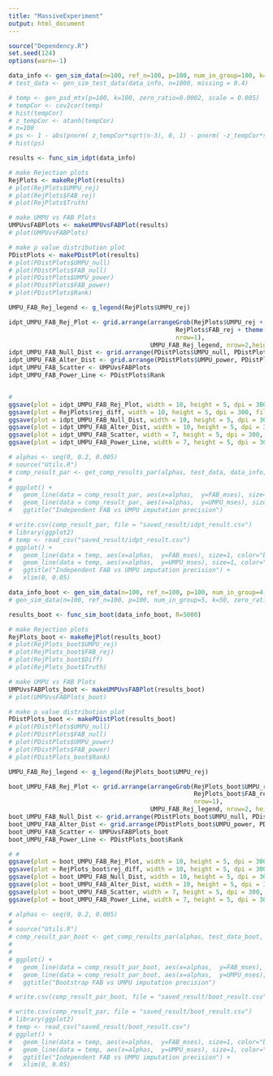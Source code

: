 ```yaml
---
title: "MassiveExperiment"
output: html_document
---
```


```r
source("Dependency.R")
set.seed(124)
options(warn=-1)
```

```r
data_info <- gen_sim_data(n=100, ref_n=100, p=100, num_in_group=100, k=50, zero_ratio =0.001)#0.0029
# test_data <- gen_sim_test_data(data_info, n=1000, missing = 0.4)


```

```r
# temp <- gen_psd_mtx(p=100, k=100, zero_ratio=0.0002, scale = 0.005)
# tempCor <- cov2cor(temp)
# hist(tempCor)
# z_tempCor <- atanh(tempCor)
# n=100
# ps <- 1 - abs(pnorm( z_tempCor*sqrt(n-3), 0, 1) - pnorm( -z_tempCor*sqrt(n-3), 0, 1) )
# hist(ps)
```



```r
results <- func_sim_idpt(data_info)

# make Rejection plots
RejPlots <- makeRejPlot(results)
# plot(RejPlots$UMPU_rej)
# plot(RejPlots$FAB_rej)
# plot(RejPlots$Truth)

# make UMPU vs FAB Plots
UMPUvsFABPlots <- makeUMPUvsFABPlot(results)
# plot(UMPUvsFABPlots)

# make p value distribution plot
PDistPlots <- makePDistPlot(results)
# plot(PDistPlots$UMPU_null)
# plot(PDistPlots$FAB_null)
# plot(PDistPlots$UMPU_power)
# plot(PDistPlots$FAB_power)
# plot(PDistPlots$Rank)

UMPU_FAB_Rej_legend <- g_legend(RejPlots$UMPU_rej)

idpt_UMPU_FAB_Rej_Plot <- grid.arrange(arrangeGrob(RejPlots$UMPU_rej + theme(legend.position="none"),
                                              RejPlots$FAB_rej + theme(legend.position="none"),
                                              nrow=1),
                                       UMPU_FAB_Rej_legend, nrow=2,heights=c(10, 1))
idpt_UMPU_FAB_Null_Dist <- grid.arrange(PDistPlots$UMPU_null, PDistPlots$FAB_null, nrow = 1)
idpt_UMPU_FAB_Alter_Dist <- grid.arrange(PDistPlots$UMPU_power, PDistPlots$FAB_power, nrow = 1)
idpt_UMPU_FAB_Scatter <- UMPUvsFABPlots
idpt_UMPU_FAB_Power_Line <- PDistPlots$Rank


# 
ggsave(plot = idpt_UMPU_FAB_Rej_Plot, width = 10, height = 5, dpi = 300, filename = "image/idpt_UMPU_FAB_Rej_Plot.pdf")
ggsave(plot = RejPlots$rej_diff, width = 10, height = 5, dpi = 300, filename = "image/idpt_Rej_diff_Plot.pdf")
ggsave(plot = idpt_UMPU_FAB_Null_Dist, width = 10, height = 5, dpi = 300, filename = "image/idpt_UMPU_FAB_Null_Dist.pdf")
ggsave(plot = idpt_UMPU_FAB_Alter_Dist, width = 10, height = 5, dpi = 300, filename = "image/idpt_UMPU_FAB_Alter_Dist.pdf")
ggsave(plot = idpt_UMPU_FAB_Scatter, width = 7, height = 5, dpi = 300, filename = "image/idpt_UMPU_FAB_Scatter.pdf")
ggsave(plot = idpt_UMPU_FAB_Power_Line, width = 7, height = 5, dpi = 300, filename = "image/idpt_UMPU_FAB_Power_Line.pdf")

```

```r
# alphas <- seq(0, 0.2, 0.005)
# source("Utils.R")
# comp_result_par <- get_comp_results_par(alphas, test_data, data_info, results)
# 
# ggplot() + 
#   geom_line(data = comp_result_par, aes(x=alphas,  y=FAB_mses), size=1, color="blue") +
#   geom_line(data = comp_result_par, aes(x=alphas,  y=UMPU_mses), size=1, color="green") +
#   ggtitle("Independent FAB vs UMPU imputation precision") 
```

```r
# write.csv(comp_result_par, file = "saved_result/idpt_result.csv")
# library(ggplot2)
# temp <- read_csv("saved_result/idpt_result.csv")
# ggplot() + 
#   geom_line(data = temp, aes(x=alphas,  y=FAB_mses), size=1, color="blue") +
#   geom_line(data = temp, aes(x=alphas,  y=UMPU_mses), size=1, color="green") +
#   ggtitle("Independent FAB vs UMPU imputation precision") + 
#   xlim(0, 0.05)
```




```r
data_info_boot <- gen_sim_data(n=100, ref_n=100, p=100, num_in_group=4, k=50, zero_ratio =0.001)
# gen_sim_data(n=100, ref_n=100, p=100, num_in_group=5, k=50, zero_ratio =0.002)
```



```r
results_boot <- func_sim_boot(data_info_boot, R=5000)

# make Rejection plots
RejPlots_boot <- makeRejPlot(results_boot)
# plot(RejPlots_boot$UMPU_rej)
# plot(RejPlots_boot$FAB_rej)
# plot(RejPlots_boot$Diff)
# plot(RejPlots_boot$Truth)

# make UMPU vs FAB Plots
UMPUvsFABPlots_boot <- makeUMPUvsFABPlot(results_boot)
# plot(UMPUvsFABPlots_boot)

# make p value distribution plot
PDistPlots_boot <- makePDistPlot(results_boot)
# plot(PDistPlots$UMPU_null)
# plot(PDistPlots$FAB_null)
# plot(PDistPlots$UMPU_power)
# plot(PDistPlots$FAB_power)
# plot(PDistPlots_boot$Rank)

UMPU_FAB_Rej_legend <- g_legend(RejPlots_boot$UMPU_rej)

boot_UMPU_FAB_Rej_Plot <- grid.arrange(arrangeGrob(RejPlots_boot$UMPU_rej + theme(legend.position="none"),
                                                   RejPlots_boot$FAB_rej + theme(legend.position="none"),
                                                   nrow=1),
                                       UMPU_FAB_Rej_legend, nrow=2, heights=c(10, 1))
boot_UMPU_FAB_Null_Dist <- grid.arrange(PDistPlots_boot$UMPU_null, PDistPlots_boot$FAB_null, nrow = 1)
boot_UMPU_FAB_Alter_Dist <- grid.arrange(PDistPlots_boot$UMPU_power, PDistPlots_boot$FAB_power, nrow = 1)
boot_UMPU_FAB_Scatter <- UMPUvsFABPlots_boot
boot_UMPU_FAB_Power_Line <- PDistPlots_boot$Rank

# # 
ggsave(plot = boot_UMPU_FAB_Rej_Plot, width = 10, height = 5, dpi = 300, filename = "image/boot_UMPU_FAB_Rej_Plot.pdf")
ggsave(plot = RejPlots_boot$rej_diff, width = 10, height = 5, dpi = 300, filename = "image/boot_Rej_diff_Plot.pdf")
ggsave(plot = boot_UMPU_FAB_Null_Dist, width = 10, height = 5, dpi = 300, filename = "image/boot_UMPU_FAB_Null_Dist.pdf")
ggsave(plot = boot_UMPU_FAB_Alter_Dist, width = 10, height = 5, dpi = 300, filename = "image/boot_UMPU_FAB_Alter_Dist.pdf")
ggsave(plot = boot_UMPU_FAB_Scatter, width = 7, height = 5, dpi = 300, filename = "image/boot_UMPU_FAB_Scatter.pdf")
ggsave(plot = boot_UMPU_FAB_Power_Line, width = 7, height = 5, dpi = 300, filename = "image/boot_UMPU_FAB_Power_Line.pdf")

```

```r
# alphas <- seq(0, 0.2, 0.005)
# 
# source("Utils.R")
# comp_result_par_boot <- get_comp_results_par(alphas, test_data_boot, data_info_boot, results_boot)
# 
# 
# ggplot() + 
#   geom_line(data = comp_result_par_boot, aes(x=alphas,  y=FAB_mses), size=1, color="blue") +
#   geom_line(data = comp_result_par_boot, aes(x=alphas,  y=UMPU_mses), size=1, color="green") +
#   ggtitle("Bootstrap FAB vs UMPU imputation precision") 
```

```r
# write.csv(comp_result_par_boot, file = "saved_result/boot_result.csv")

# write.csv(comp_result_par, file = "saved_result/boot_result.csv")
# library(ggplot2)
# temp <- read_csv("saved_result/boot_result.csv")
# ggplot() + 
#   geom_line(data = temp, aes(x=alphas,  y=FAB_mses), size=1, color="blue") +
#   geom_line(data = temp, aes(x=alphas,  y=UMPU_mses), size=1, color="green") +
#   ggtitle("Independent FAB vs UMPU imputation precision") + 
#   xlim(0, 0.05)
```

